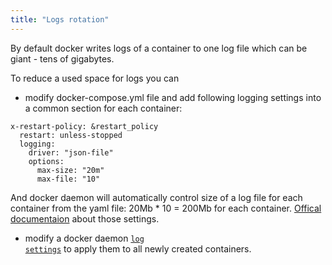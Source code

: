 ```yaml
---
title: "Logs rotation"
---
```


By default docker writes logs of a container to one log file which can be giant - tens of gigabytes.

To reduce a used space for logs you can 
 * modify docker-compose.yml file and add following logging settings into a common section for each container:

```
x-restart-policy: &restart_policy
  restart: unless-stopped
  logging:
    driver: "json-file"
    options:
      max-size: "20m"
      max-file: "10"
```

And docker daemon will automatically control size of a log file for each container from the yaml file: 20Mb * 10 = 200Mb for each container. <a href="https://docs.docker.com/compose/compose-file/compose-file-v3/#logging">Offical documentaion</a> about those settings.

 * modify a docker daemon <a href="https://docs.docker.com/config/containers/logging/configure/"><code>log settings</code></a> to apply them to all newly created containers.
